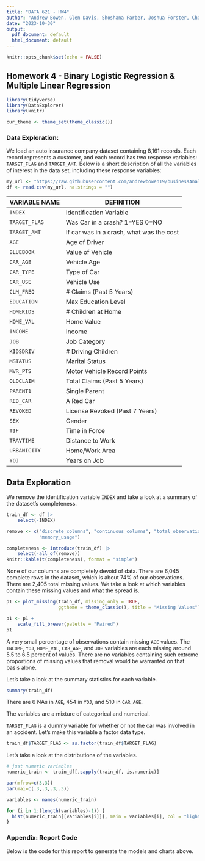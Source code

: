 ```yaml
---
title: "DATA 621 - HW4"
author: "Andrew Bowen, Glen Davis, Shoshana Farber, Joshua Forster, Charles Ugiagbe"
date: "2023-10-30"
output:
  pdf_document: default
  html_document: default
---
```


```r
knitr::opts_chunk$set(echo = FALSE)
```

## Homework 4 - Binary Logistic Regression & Multiple Linear Regression

```r
library(tidyverse)
library(DataExplorer)
library(knitr)

```

```r
cur_theme <- theme_set(theme_classic())

```

### Data Exploration:

We load an auto insurance company dataset containing 8,161 records. Each record represents a customer, and each record has two response variables: `TARGET_FLAG` and `TARGET_AMT`. Below is a short description of all the variables of interest in the data set, including these response variables:

```r
my_url <- "https://raw.githubusercontent.com/andrewbowen19/businessAnalyticsDataMiningDATA621/main/data/insurance_training_data.csv"
df <- read.csv(my_url, na.strings = "")

```

|VARIABLE NAME|DEFINITION|
|--|--|
|`INDEX`|Identification Variable|
|`TARGET_FLAG`|Was Car in a crash? 1=YES 0=NO|
|`TARGET_AMT`|If car was in a crash, what was the cost|
|`AGE`|Age of Driver|
|`BLUEBOOK`|Value of Vehicle|
|`CAR_AGE`|Vehicle Age|
|`CAR_TYPE`|Type of Car|
|`CAR_USE`|Vehicle Use|
|`CLM_FREQ`|# Claims (Past 5 Years)|
|`EDUCATION`|Max Education Level|
|`HOMEKIDS`|# Children at Home|
|`HOME_VAL`|Home Value|
|`INCOME`|Income|
|`JOB`|Job Category|
|`KIDSDRIV`|# Driving Children|
|`MSTATUS`|Marital Status|
|`MVR_PTS`|Motor Vehicle Record Points|
|`OLDCLAIM`|Total Claims (Past 5 Years)|
|`PARENT1`|Single Parent|
|`RED_CAR`|A Red Car|
|`REVOKED`|License Revoked (Past 7 Years)|
|`SEX`|Gender|
|`TIF`|Time in Force|
|`TRAVTIME`|Distance to Work|
|`URBANICITY`|Home/Work Area|
|`YOJ`|Years on Job|

## Data Exploration

We remove the identification variable `INDEX` and take a look at a summary of the dataset's completeness.

```r
train_df <- df |>
    select(-INDEX)

remove <- c("discrete_columns", "continuous_columns", "total_observations",
            "memory_usage")

completeness <- introduce(train_df) |>
    select(-all_of(remove))
knitr::kable(t(completeness), format = "simple")

```

None of our columns are completely devoid of data. There are 6,045 complete rows in the dataset, which is about 74% of our observations. There are 2,405 total missing values. We take a look at which variables contain these missing values and what the spread is.

```r
p1 <- plot_missing(train_df, missing_only = TRUE,
                   ggtheme = theme_classic(), title = "Missing Values")

```

```r
p1 <- p1 + 
    scale_fill_brewer(palette = "Paired")
p1

```

A very small percentage of observations contain missing `AGE` values. The `INCOME`, `YOJ`, `HOME_VAL`, `CAR_AGE`, and `JOB` variables are each missing around 5.5 to 6.5 percent of values. There are no variables containing such extreme proportions of missing values that removal would be warranted on that basis alone.

Let's take a look at the summary statistics for each variable.

```r
summary(train_df)

```

There are 6 NAs in `AGE`, 454 in `YOJ`, and 510 in `CAR_AGE`. 

The variables are a mixture of categorical and numerical. 

`TARGET_FLAG` is a dummy variable for whether or not the car was involved in an accident. Let's make this variable a factor data type.

```r
train_df$TARGET_FLAG <- as.factor(train_df$TARGET_FLAG)

```

Let's take a look at the distributions of the variables.

```r
# just numeric variables
numeric_train <- train_df[,sapply(train_df, is.numeric)]

par(mfrow=c(3,3))
par(mai=c(.3,.3,.3,.3))

variables <- names(numeric_train)

for (i in 1:(length(variables)-1)) {
  hist(numeric_train[[variables[i]]], main = variables[i], col = "lightblue")
}

```



### Appendix: Report Code

Below is the code for this report to generate the models and charts above.

```r

```
